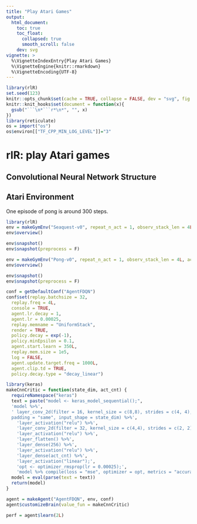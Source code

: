 ```yaml
---
title: "Play Atari Games"
output:
  html_document:
    toc: true
    toc_float:
      collapsed: true
      smooth_scroll: false
    dev: svg
vignette: >
  %\VignetteIndexEntry{Play Atari Games}
  %\VignetteEngine{knitr::rmarkdown}
  %\VignetteEncoding{UTF-8}
---
```


```r
library(rlR)
set.seed(123)
knitr::opts_chunk$set(cache = TRUE, collapse = FALSE, dev = "svg", fig.height = 3.5)
knitr::knit_hooks$set(document = function(x){
  gsub("```\n*```r*\n*", "", x)
})
library(reticulate)
os = import("os")
os$environ[["TF_CPP_MIN_LOG_LEVEL"]]="3"
```

# rlR: play Atari games

## Convolutional Neural Network Structure

## Atari Environment
One episode of pong is around 300 steps.


```r
library(rlR)
env = makeGymEnv("Seaquest-v0", repeat_n_act = 1, observ_stack_len = 4L)
env$overview()
```

```r
env$snapshot()
env$snapshot(preprocess = F)
```


```r
env = makeGymEnv("Pong-v0", repeat_n_act = 1, observ_stack_len = 4L, act_cheat = 1:4)
env$overview()
```

```r
env$snapshot()
env$snapshot(preprocess = F)
```



```r
conf = getDefaultConf("AgentFDQN")
conf$set(replay.batchsize = 32, 
  replay.freq = 4L, 
  console = TRUE, 
  agent.lr.decay = 1, 
  agent.lr = 0.00025, 
  replay.memname = "UniformStack", 
  render = TRUE, 
  policy.decay = exp(-1), 
  policy.minEpsilon = 0.1, 
  agent.start.learn = 350L, 
  replay.mem.size = 1e5, 
  log = FALSE, 
  agent.update.target.freq = 1000L, 
  agent.clip.td = TRUE, 
  policy.decay.type = "decay_linear")
```


```r
library(keras)
makeCnnCritic = function(state_dim, act_cnt) {
  requireNamespace("keras")
  text = paste("model <- keras_model_sequential();",
  'model %>%',
  ' layer_conv_2d(filter = 16, kernel_size = c(8,8), strides = c(4, 4), 
  padding = "same", input_shape = state_dim) %>%',
    'layer_activation("relu") %>%',
    'layer_conv_2d(filter = 32, kernel_size = c(4,4), strides = c(2, 2)) %>%',
    'layer_activation("relu") %>%',
    'layer_flatten() %>%',
    'layer_dense(256) %>%',
    'layer_activation("relu") %>%',
    'layer_dense(act_cnt) %>%',
    'layer_activation("linear");',
    'opt <- optimizer_rmsprop(lr = 0.00025);',
    'model %>% compile(loss = "mse", optimizer = opt, metrics = "accuracy")')
  model = eval(parse(text = text))
  return(model)
}
```

```r
agent = makeAgent("AgentFDQN", env, conf)
agent$customizeBrain(value_fun = makeCnnCritic)
```

```r
perf = agent$learn(2L)
```

